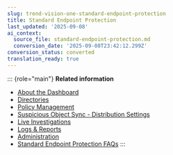 ```yaml
---
slug: trend-vision-one-standard-endpoint-protection
title: Standard Endpoint Protection
last_updated: '2025-09-08'
ai_context:
  source_file: standard-endpoint-protection.md
  conversion_date: '2025-09-08T23:42:12.299Z'
conversion_status: converted
translation_ready: true
---
```


::: {role="main"}
**Related information**

- [About the Dashboard](dashboard.mdx)
- [Directories](directories-standard-endpoint.mdx)
- [Policy Management](policy-management-apex-part.mdx)
- [Suspicious Object Sync - Distribution Settings](so-sync-distribution.md "Configure distribution settings to enable Apex Central to consolidate and send Virtual Analyzer and user-defined suspicious objects (excluding exceptions) to certain managed products. These products synchronize and use all or some of these objects.")
- [Live Investigations](live-investigations.mdx)
- [Logs & Reports](logs-reports.mdx)
- [Administration](administration-part-apex.mdx)
- [Standard Endpoint Protection FAQs](standard-endpoint-protection-faqs.md "Get answers to frequently asked support questions for Standard Endpoint Protection.")
:::
